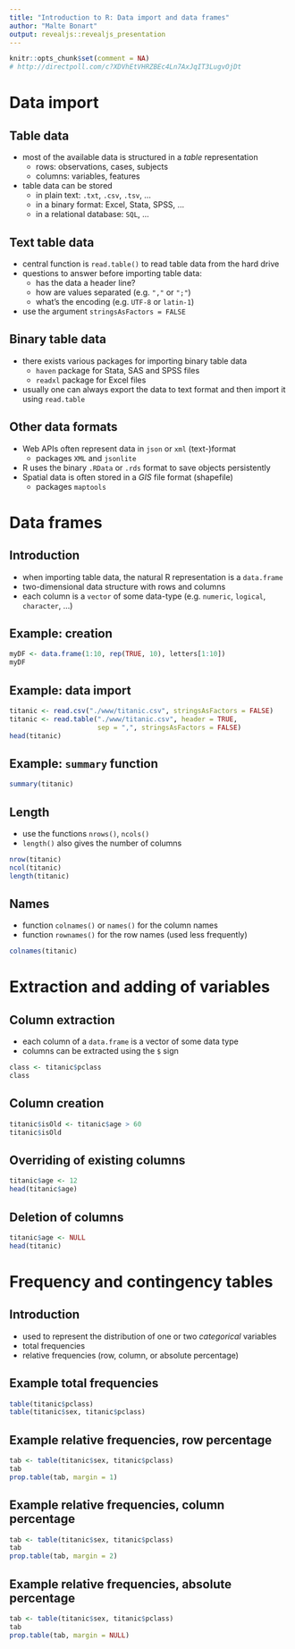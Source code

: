 ```yaml
---
title: "Introduction to R: Data import and data frames"
author: "Malte Bonart"
output: revealjs::revealjs_presentation
---
```


```r
knitr::opts_chunk$set(comment = NA)
# http://directpoll.com/c?XDVhEtVHRZBEc4Ln7AxJqIT3LugvOjDt
```

# Data import

## Table data

- most of the available data is structured in a *table* representation
    - rows: observations, cases, subjects
    - columns: variables, features
- table data can be stored 
    - in plain text: `.txt`, `.csv`, `.tsv`, ...
    - in a binary format: Excel, Stata, SPSS, ...
    - in a relational database: `SQL`, ...

## Text table data
- central function is `read.table()` to read table data from the hard drive
- questions to answer before importing table data:
    - has the data a header line?
    - how are values separated (e.g. `","` or `";"`)
    - what's the encoding (e.g. `UTF-8` or `latin-1`)
- use the argument `stringsAsFactors = FALSE` 

## Binary table data
- there exists various packages for importing binary table data
    - `haven` package for Stata, SAS and SPSS files
    - `readxl` package for Excel files
- usually one can always export the data to text format and then import it using `read.table`

## Other data formats

- Web APIs often represent data in `json` or `xml` (text-)format
    - packages `XML` and `jsonlite`
- R uses the binary `.RData` or `.rds` format to save objects persistently
- Spatial data is often stored in a *GIS* file format (shapefile)
    - packages `maptools`
    
    
# Data frames

## Introduction
- when importing table data, the natural R representation is a `data.frame`
- two-dimensional data structure with rows and columns
- each column is a `vector` of some data-type (e.g. `numeric`, `logical`, `character`, ...)

## Example: creation
```r
myDF <- data.frame(1:10, rep(TRUE, 10), letters[1:10])
myDF
```

## Example: data import
```r
titanic <- read.csv("./www/titanic.csv", stringsAsFactors = FALSE)
titanic <- read.table("./www/titanic.csv", header = TRUE, 
                      sep = ",", stringsAsFactors = FALSE)
head(titanic)
```

## Example: `summary` function
```r
summary(titanic)
```

## Length
- use the functions `nrows()`, `ncols()`
- `length()` also gives the number of columns
```r
nrow(titanic)
ncol(titanic)
length(titanic)
```

## Names
- function `colnames()` or `names()` for the column names
- function `rownames()` for the row names (used less frequently)
```r
colnames(titanic)
```

# Extraction and adding of variables

## Column extraction
- each column of a `data.frame` is a vector of some data type
- columns can be extracted using the `$` sign
```r
class <- titanic$pclass
class
```

## Column creation
```r
titanic$isOld <- titanic$age > 60
titanic$isOld
```

## Overriding of existing columns
```r
titanic$age <- 12
head(titanic$age)
```

## Deletion of columns
```r
titanic$age <- NULL
head(titanic)
```


# Frequency and contingency tables

## Introduction
- used to represent the distribution of one or two *categorical* variables
- total frequencies
- relative frequencies (row, column, or absolute percentage)

## Example total frequencies
```r
table(titanic$pclass)
table(titanic$sex, titanic$pclass)
```

## Example relative frequencies, row percentage
```r
tab <- table(titanic$sex, titanic$pclass)
tab
prop.table(tab, margin = 1)
```

## Example relative frequencies, column percentage
```r
tab <- table(titanic$sex, titanic$pclass)
tab
prop.table(tab, margin = 2)
```

## Example relative frequencies, absolute percentage
```r
tab <- table(titanic$sex, titanic$pclass)
tab
prop.table(tab, margin = NULL)
```
